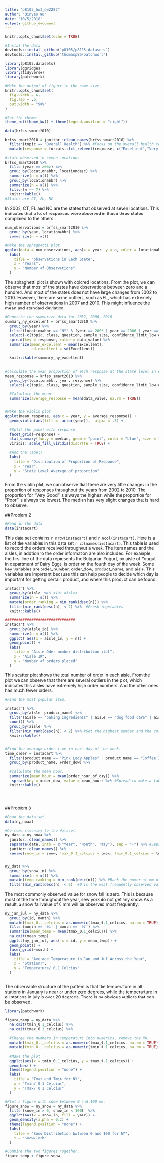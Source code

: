 ```yaml
---
title: "p8105_hw3_qw2282"
author: "Qinyao Wu"
date: "10/5/2018"
output: github_document
---
```


```r
knitr::opts_chunk$set(echo = TRUE)

#Instal the data
devtools::install_github("p8105/p8105.datasets")
devtools::install_github("thomasp85/patchwork")

library(p8105.datasets)
library(ggridges)
library(tidyverse)
library(patchwork)

#Make the output of figure in the same size. 
knitr::opts_chunk$set(
  fig.width = 6,
  fig.asp = .6,
  out.width = "90%"
)

#Set the theme. 
theme_set(theme_bw() + theme(legend.position = "right"))
```

```r
data(brfss_smart2010)

brfss_smart2010 = janitor::clean_names(brfss_smart2010) %>% 
  filter(topic == "Overall Health") %>% #Focus on the overall health topic. 
  mutate(response = forcats::fct_relevel(response, c("Excellent","Very good" , "Good", "Fair", "Poor")))

#state observed in seven locations
brfss_smart2010 %>% 
  filter(year == 2002) %>% 
  group_by(locationabbr, locationdesc) %>%
  summarize(n = n()) %>% 
  group_by(locationabbr) %>% 
  summarize(n = n()) %>% 
  filter(n == 7) %>% 
  knitr::kable()
#States are CT, FL, NC
```

In 2002, CT, FL and NC are the states that observed at seven locations. This indicates that a lot of responses were observed in these three states complared to the others. 

```r
num_observations = brfss_smart2010 %>% 
  group_by(year, locationabbr) %>% 
  summarize(n = n())

#Make the sphaghetti plot
ggplot(data = num_observations, aes(x = year, y = n, color = locationabbr)) + geom_line() + 
  labs(
    title = "observations in Each State",
    x = "Years",
    y = "Number of Observations"
  )

```

The sphaghetti plot is shown with colored locations. From the plot, we can observe that most of the states have observations between zero and a hundred. And most of the states does not have large changes from 2002 to 2010. However, there are some outliers, such as FL, which has extremely high number of observations in 2007 and 2010. This might influence the mean and standard deviation. 


```r

#Generate the summarize data for 2002, 2006, 2010
summary_ny_excellent = brfss_smart2010 %>% 
  group_by(year) %>% 
  filter(locationabbr == "NY" & (year == 2002 | year == 2006 | year == 2010)) %>% 
  select(-c(topic, class, question, sample_size, confidence_limit_low:geo_location)) %>% 
  spread(key = response, value = data_value) %>% 
  summarize(mean_excellent = mean(Excellent),
            sd_excellent = sd(Excellent))
  
  knitr::kable(summary_ny_excellent)
  

```





```r
#calculate the mean proportion of each response at the state level in each year.
mean_response = brfss_smart2010 %>% 
  group_by(locationabbr, year, response) %>% 
  select(-c(topic, class, question, sample_size, confidence_limit_low:geo_location)) %>% 

  #Calculate the mean. 
  summarize(average_response = mean(data_value, na.rm = TRUE)) 


#Make the violin plot 
ggplot(mean_response, aes(x = year, y = average_response)) +
  geom_violin(aes(fill = factor(year)),  alpha = .5) + 
  
  #Split the panel with response
  facet_grid(~response) + 
  stat_summary(fun.y = median, geom = "point", color = "blue", size = 1) + 
  viridis::scale_fill_viridis(discrete = TRUE) + 
  
  #Add the labels. 
  labs(
    title = "Distribution of Proportion of Response",
    x = "Year",
    y = "State Level Average of proportion"
  )

```

From the violin plot, we can observe that there are very little changes in the proportion of responses throughout the years from 2002 to 2010. The proportion for "Very Good" is always the highest while the proportion for "Poor" is always the lowest. The median has very slight changes that is hard to observe. 

##Problem 2

```r
#Read in the data
data(instacart)

```


This data set contains `r nrow(instacart)` and `r ncol(instacart)`.  Here is a list of the variables in this data set `r colnames(instacart)`. This table is used to record the orders received throughout a week. The item names and the aisles, in addtion to the order information are also included. For example, the first line of the data represents the Bulgarian Yogurt, on aisle of Yougut in department of Dairy Eggs, is order on the fourth day of the week. Some key variables are order_number, order_dow, product_name, and aisle. This variables are important because this can help people to decide which day is important for getting certain product, and where this product can be found. 


```r
instacart %>% 
  group_by(aisle) %>% #134 aisles
  summarize(n = n()) %>% 
  mutate(order_ranking = min_rank(desc(n))) %>% 
  filter(min_rank(desc(n)) < 2) %>%  #Fresh Vegetables
  knitr::kable()

```



```r


################################
instacart %>%
  group_by(aisle_id) %>% 
  summarize(n = n()) %>% 
  ggplot( aes(x = aisle_id, y = n)) + 
  geom_point() + 
  labs(
    title = "Aisle Oder number distribution plot",
    x = "Aisle ID",
    y = "Number of orders placed"
  )


```

This scatter plot shows the total number of order in each aisle. From the plot we can observe that there are several outliers in the plot,\ which indicates this aisles have extremely high order numbers. And the other ones has much fewer orders.


```r

#Find the most popular item. 

instacart %>% 
  group_by(aisle, product_name) %>% 
  filter(aisle == "baking ingredients" | aisle == "dog food care" | aisle == "packaged vegetables fruits") %>% 
  count() %>%
  group_by(aisle) %>% 
  filter(min_rank(desc(n)) < 2) %>% #Get the highest number and the corresponding product name. 
  knitr::kable()


#Find the average order time in each day of the week. 
time_order = instacart %>% 
  filter(product_name == "Pink Lady Apples" | product_name == "Coffee Ice Cream") %>%  #Filter to get the products 
  group_by(product_name, order_dow) %>%
  
  #calculate the mean hour. 
  summarize(mean_hour = mean(order_hour_of_day)) %>% 
   spread(key = order_dow, value = mean_hour) %>% #Spread to make a table
  knitr::kable()
  
  
  
```



##Problem 3

```r
#Read the data set. 
data(ny_noaa) 

#Do some cleaning to the dataset. 
ny_data = ny_noaa %>% 
  janitor::clean_names() %>% 
  separate(date, into = c("Year", "Month", "Day"), sep = "-") %>% #Separate the date
  janitor::clean_names() %>% 
  rename(snow_in = snow, tmax_0.1_celcius = tmax, tmin_0.1_celcius = tmin, prcp_mm = prcp) #Rename some columns to add the appropriate units. 


ny_data %>% 
  group_by(snow_in) %>%
  summarise(n = n()) %>% 
  mutate(temp_ranking = min_rank(desc(n))) %>% #Rank the numer of mm of snow. 
  filter(min_rank(desc(n)) < 2)  #0 is the most frequently observed value. 
```  

The most commonly observed value for snow fall is zero. This is because most of the time throughout the year, new york do not get any snow. As a result, a snow fall value of 0 mm will be observed most frequently. 
  

```R
ny_jan_jul = ny_data %>% 
  group_by(id, month) %>% 
  mutate(tmax_0.1_celcius = as.numeric(tmax_0.1_celcius, na.rm = TRUE)) %>% 
  filter(month == "01" | month == "07") %>%
  summarize(mean_temp = mean(tmax_0.1_celcius)) %>% 
  na.omit(mean_temp) 
  ggplot(ny_jan_jul, aes( x = id, y = mean_temp)) +
  geom_point() + 
  facet_grid(~month) + 
  labs(
    title = "Average Temperature in Jan and Jul Across the Year",
    x = "Stations",
    y = "Temperature/ 0.1 Celcius"
  )
  

```

The observable structure of the pattern is that the temperature in all stations in January is near or under zero degrees, while the temperarture in all stations in july is over 20 degrees. There is no obvious outliers that can be observed. 


```r
library(patchwork)

figure_temp = ny_data %>% 
  na.omit(tmin_0.1_celcius) %>% 
  na.omit(tmax_0.1_celcius) %>% 
  
  #Change the numbers in temperature into numerics, remove the NA. 
  mutate(tmax_0.1_celcius = as.numeric(tmax_0.1_celcius, na.rm = TRUE)) %>%
  mutate(tmin_0.1_celcius = as.numeric(tmin_0.1_celcius, na.rm = TRUE)) %>%
  
  #Make the plot
  ggplot(aes(x = tmin_0.1_celcius, y = tmax_0.1_celcius)) + 
  geom_hex() +
  theme(legend.position = "none") + 
  labs(
    title = "Tmax and Tmin for NY",
    x = "Tmin/ 0.1 Celcius",
    y = "Tmax/ 0.1 Celcius"
  )

#Plot a figure with snow between 0 and 100 mm. 
figure_snow = ny_snow = ny_data %>% 
  filter(snow_in > 0, snow_in < 100)  %>% 
  ggplot(aes(x = snow_in, fill = year)) +
  geom_density(alpha = 0.2) +
  theme(legend.position = "none") +
  labs(
    title = "Snow Distribution bwtween 0 and 100 for NY",
    x = "Snow/Inch"
  )

#Combine the two figures together. 
figure_temp + figure_snow
```

